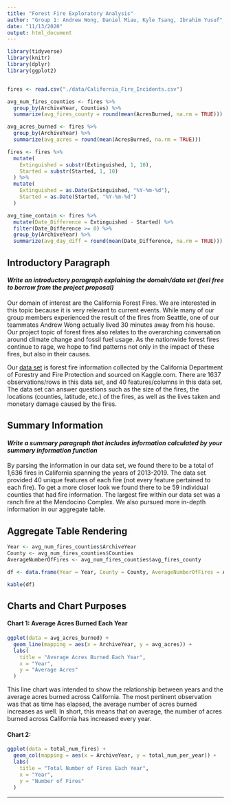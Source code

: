 ```yaml
---
title: "Forest Fire Exploratory Analysis"
author: "Group 1: Andrew Wong, Daniel Miau, Kyle Tsang, Ibrahim Yusuf"
date: "11/13/2020"
output: html_document
---
```


```r
library(tidyverse)
library(knitr)
library(dplyr)
library(ggplot2)


fires <- read.csv("./data/California_Fire_Incidents.csv")

avg_num_fires_counties <- fires %>%
  group_by(ArchiveYear, Counties) %>%
  summarize(avg_fires_county = round(mean(AcresBurned, na.rm = TRUE)))

avg_acres_burned <- fires %>%
  group_by(ArchiveYear) %>%
  summarize(avg_acres = round(mean(AcresBurned, na.rm = TRUE)))

fires <- fires %>%
  mutate(
    Extinguished = substr(Extinguished, 1, 10),
    Started = substr(Started, 1, 10)
  ) %>%
  mutate(
    Extinguished = as.Date(Extinguished, "%Y-%m-%d"),
    Started = as.Date(Started, "%Y-%m-%d")
  )

avg_time_contain <- fires %>%
  mutate(Date_Difference = Extinguished - Started) %>%
  filter(Date_Difference >= 0) %>%
  group_by(ArchiveYear) %>%
  summarize(avg_day_diff = round(mean(Date_Difference, na.rm = TRUE)))
```


## Introductory Paragraph

#### _Write an introductory paragraph explaining the domain/data set (feel free to borrow from the project proposal)_

Our domain of interest are the California Forest Fires. We are interested in this topic because it is very relevant to current events. While many of our group members experienced the result of the fires from Seattle, one of our teammates Andrew Wong actually lived 30 minutes away from his house. Our project topic of forest fires also relates to the overarching conversation around climate change and fossil fuel usage. As the nationwide forest fires continue to rage, we hope to find patterns not only in the impact of these fires, but also in their causes.


Our [data set](https://www.kaggle.com/ananthu017/california-wildfire-incidents-20132020) is forest fire information collected by the California Department of Forestry and Fire Protection and sourced on Kaggle.com. There are 1637 observations/rows in this data set, and 40 features/columns in this data set. The data set can answer questions such as the size of the fires, the locations (counties, latitude, etc.) of the fires, as well as the lives taken and monetary damage caused by the fires.

## Summary Information

#### _Write a summary paragraph that includes information calculated by your summary information function_

By parsing the information in our data set, we found there to be a total of 1,636 fires in California spanning the years of 2013-2019. The data set provided 40 unique features of each fire (not every feature pertained to each fire). To get a more closer look we found there to be 59 individual counties that had fire information. The largest fire within our data set was a ranch fire at the Mendocino Complex. We also pursued more in-depth information in our aggregate table.

## Aggregate Table Rendering


```r
Year <- avg_num_fires_counties$ArchiveYear
County <- avg_num_fires_counties$Counties
AverageNumberOfFires <- avg_num_fires_counties$avg_fires_county

df <- data.frame(Year = Year, County = County, AverageNumberOfFires = AverageNumberOfFires)

kable(df)

```



## Charts and Chart Purposes

#### Chart 1: Average Acres Burned Each Year

```r
ggplot(data = avg_acres_burned) +
  geom_line(mapping = aes(x = ArchiveYear, y = avg_acres)) + 
  labs(
    title = "Average Acres Burned Each Year",
    x = "Year",
    y = "Average Acres"
  )
```

This line chart was intended to show the relationship between years and the average acres burned across California. The most pertinent observation was that as time has elapsed, the average number of acres burned increases as well. In short, this means that on average, the number of acres burned across California has increased every year.

#### Chart 2: 

```r
ggplot(data = total_num_fires) + 
  geom_col(mapping = aes(x = ArchiveYear, y = total_num_per_year)) +
  labs(
    title = "Total Number of Fires Each Year",
    x = "Year",
    y = "Number of Fires"
  )
```

----
